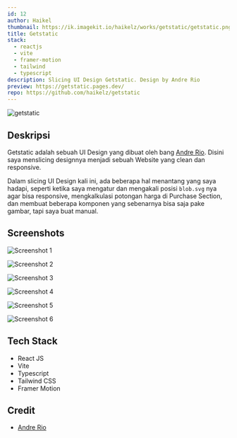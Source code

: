 ```yaml
---
id: 12
author: Haikel
thumbnail: https://ik.imagekit.io/haikelz/works/getstatic/getstatic.png?updatedAt=1691495629214
title: Getstatic
stack:
  - reactjs
  - vite
  - framer-motion
  - tailwind
  - typescript
description: Slicing UI Design Getstatic. Design by Andre Rio
preview: https://getstatic.pages.dev/
repo: https://github.com/haikelz/getstatic
---
```


<img
  src="https://ik.imagekit.io/haikelz/works/getstatic/getstatic.png?updatedAt=1691495629214"
  alt="getstatic"
  fetchPriority="high"
/>

## Deskripsi

Getstatic adalah sebuah UI Design yang dibuat oleh bang [Andre Rio](https://dribbble.com/shots/20653074-Getstatic-Web-Design). Disini saya menslicing designnya menjadi sebuah Website yang clean dan responsive.

Dalam slicing UI Design kali ini, ada beberapa hal menantang yang saya hadapi, seperti ketika saya mengatur dan mengakali posisi `blob.svg` nya agar bisa responsive, mengkalkulasi potongan harga di Purchase Section, dan membuat beberapa komponen yang sebenarnya bisa saja pake gambar, tapi saya buat manual.

## Screenshots

<img
  src="https://ik.imagekit.io/haikelz/works/getstatic/getstatic.png?updatedAt=1691495629214"
  alt="Screenshot 1"
/>

<img
  src="https://ik.imagekit.io/haikelz/works/getstatic/ss-5.png?updatedAt=1691490592647"
  alt="Screenshot 2"
/>

<img
  src="https://ik.imagekit.io/haikelz/works/getstatic/ss-1.png?updatedAt=1691490592552"
  alt="Screenshot 3"
/>

<img
  src="https://ik.imagekit.io/haikelz/works/getstatic/ss-3.png?updatedAt=1691490592504"
  alt="Screenshot 4"
/>

<img
  src="https://ik.imagekit.io/haikelz/works/getstatic/ss-4.png?updatedAt=1691490592493"
  alt="Screenshot 5"
/>

<img
  src="https://ik.imagekit.io/haikelz/works/getstatic/ss-2.png?updatedAt=1691490592407"
  alt="Screenshot 6"
/>

## Tech Stack

- React JS
- Vite
- Typescript
- Tailwind CSS
- Framer Motion

## Credit

- [Andre Rio](https://dribbble.com/andrerio669)
